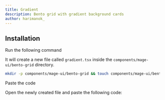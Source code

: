 ```yaml
---
title: Gradient
description: Bento grid with gradient background cards
author: harimanok_
---
```


<ComponentPreview name="bento-grid-gradient--docs" />

## Installation

<Steps>
<Step>Run the following command</Step>

It will create a new file called `gradient.tsx` inside the `components/mage-ui/bento-grid` directory.

```bash
mkdir -p components/mage-ui/bento-grid && touch components/mage-ui/bento-grid/gradient.tsx
```

<Step>Paste the code</Step>

Open the newly created file and paste the following code:

```jsx file=<rootDir>/mage-ui/bento-grid/gradient.tsx

```

</Steps>
